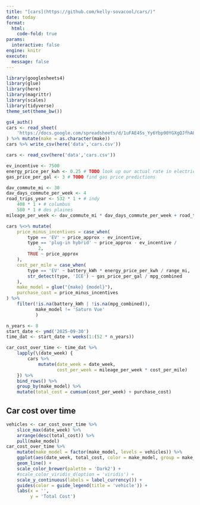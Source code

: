```yaml
---
title: "[cars](https://github.com/kelly-sovacool/cars/)"
date: today
format:
  html:
    code-fold: true
params:
  interactive: false
engine: knitr
execute:
  message: false
---
```


```r
library(googlesheets4)
library(glue)
library(here)
library(magrittr)
library(scales)
library(tidyverse)
theme_set(theme_bw())
```

```r
gs4_auth()
cars <- read_sheet(
    'https://docs.google.com/spreadsheets/d/1uFAE4Ss_Yy6Ybp90YGXgQJfhAOiut1pyVKBmqc570F0'
) %>% mutate(make = as.character(make))
cars %>% write_csv(here('data','cars.csv'))
```
```r
cars <- read_csv(here('data','cars.csv'))
```

```r
ev_incentive <- 7500
energy_price_per_kwh <- 0.25 # TODO look up our actual rate in electricity bill
gas_price_per_gal <- 3 # TODO find gas price predictions

dav_commute_mi <- 30
dav_days_commute_per_week <- 4
road_trips_year <- 532 * 1 + # indy
    408 * 1 + # columbus
    580 * 1 # des plaines
mileage_per_week <- dav_commute_mi * dav_days_commute_per_week + road_trips_year/52

cars %<>% mutate(
    price_minus_incentives = case_when(
        type == 'EV' ~ price_approx - ev_incentive,
        type == 'plug-in hybrid' ~ price_approx - ev_incentive /
            2,
        TRUE ~ price_approx
    ),
    cost_per_mile = case_when(
        type == 'EV' ~ battery_kWh * energy_price_per_kwh / range_mi,
        str_detect(type, 'ICE') ~ gas_price_per_gal / mpg_combined
    ),
    make_model = glue("{make} {model}"),
    purchase_cost = price_minus_incentives
) %>% 
    filter(!is.na(battery_kWh | !is.na(mpg_combined)),
           make_model != 'Saturn Vue'
           )

n_years <- 8
start_date <- ymd('2025-09-30')
time_dat <- start_date + weeks(1:(52 * n_years))

car_cost_over_time <- time_dat %>% 
    lapply(\(date_week) {
        cars %>% 
            mutate(date_week = date_week,
                   cost_per_week = mileage_per_week * cost_per_mile)
    }) %>% 
    bind_rows() %>% 
    group_by(make_model) %>% 
    mutate(total_cost = cumsum(cost_per_week) + purchase_cost)
```

## Car cost over time

```r
vehicles <- car_cost_over_time %>% 
    slice_max(date_week) %>% 
    arrange(desc(total_cost)) %>% 
    pull(make_model)
car_cost_over_time %>% 
    mutate(make_model = factor(make_model, levels = vehicles)) %>% 
    ggplot(aes(date_week, total_cost, color = make_model, group = make_model)) +
    geom_line() +
    scale_color_brewer(palette = 'Dark2') +
    #scale_color_viridis_d(option = 'viridis') +
    scale_y_continuous(labels = label_currency()) +
    guides(color = guide_legend(title = 'vehicle')) +
    labs(x = '',
         y = 'Total Cost')
```


